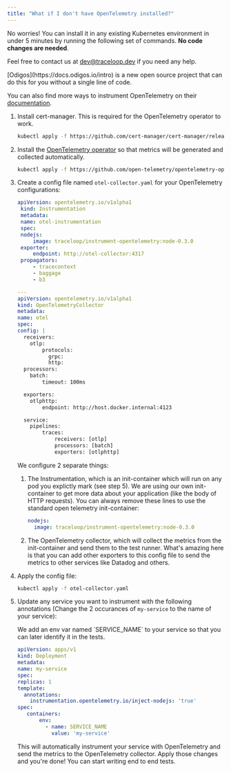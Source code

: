 ```yaml
---
title: "What if I don't have OpenTelemetry installed?"
---
```


No worries! You can install it in any existing Kubernetes environment in under 5 minutes by running the following set of commands.
**No code changes are needed**.

Feel free to contact us at dev@traceloop.dev if you need any help.

<Accordion title="Other options">
[Odigos](https://docs.odigos.io/intro) is a new open source project that can do this for you without a single line of code.

You can also find more ways to instrument OpenTelemetry on their [documentation](https://opentelemetry.io/docs/js/getting-started/).

</Accordion>

1. Install cert-manager. This is required for the OpenTelemetry operator to work.

   ```bash
   kubectl apply -f https://github.com/cert-manager/cert-manager/releases/download/v1.11.0/cert-manager.yaml
   ```

2. Install the [OpenTelemetry operator](https://opentelemetry.io/docs/k8s-operator/) so that metrics will be generated and collected automatically.

   ```bash
   kubectl apply -f https://github.com/open-telemetry/opentelemetry-operator/releases/latest/download/opentelemetry-operator.yaml
   ```

3. Create a config file named `otel-collector.yaml` for your OpenTelemetry configurations:

   ```yaml
   apiVersion: opentelemetry.io/v1alpha1
    kind: Instrumentation
    metadata:
    name: otel-instrumentation
    spec:
    nodejs:
        image: traceloop/instrument-opentelemetry:node-0.3.0
    exporter:
        endpoint: http://otel-collector:4317
    propagators:
        - tracecontext
        - baggage
        - b3

   ---
   apiVersion: opentelemetry.io/v1alpha1
   kind: OpenTelemetryCollector
   metadata:
   name: otel
   spec:
   config: |
     receivers:
       otlp:
           protocols:
             grpc:
             http:
     processors:
       batch:
           timeout: 100ms

     exporters:
       otlphttp:
           endpoint: http://host.docker.internal:4123

     service:
       pipelines:
           traces:
               receivers: [otlp]
               processors: [batch]
               exporters: [otlphttp]
   ```

   <Accordion title="What are we doing here?">

   We configure 2 separate things:

   1. The Instrumentation, which is an init-container which will run on any pod you explictly mark (see step 5).
      We are using our own init-container to get more data about your application (like the body of HTTP requests).
      You can always remove these lines to use the standard open telemetry init-container:

      ```yaml
      nodejs:
        image: traceloop/instrument-opentelemetry:node-0.3.0
      ```

   2. The OpenTelemetry collector, which will collect the metrics from the init-container and send them to the test runner.
      What's amazing here is that you can add other exporters to this config file to send the metrics to other services like Datadog and others.

   </Accordion>

4. Apply the config file:

   ```bash
   kubectl apply -f otel-collector.yaml
   ```

5. Update any service you want to instrument with the following annotations (Change the 2 occurances of `my-service` to the name of your service):

   <Note>
     We add an env var named `SERVICE_NAME` to your service so that you can
     later identify it in the tests.
   </Note>

   ```yaml
   apiVersion: apps/v1
   kind: Deployment
   metadata:
   name: my-service
   spec:
   replicas: 1
   template:
     annotations:
       instrumentation.opentelemetry.io/inject-nodejs: 'true'
   spec:
      containers:
          env:
            - name: SERVICE_NAME
              value: 'my-service'
   ```

   This will automatically instrument your service with OpenTelemetry and send the metrics to the OpenTelemetry collector.
   Apply those changes and you're done! You can start writing end to end tests.
